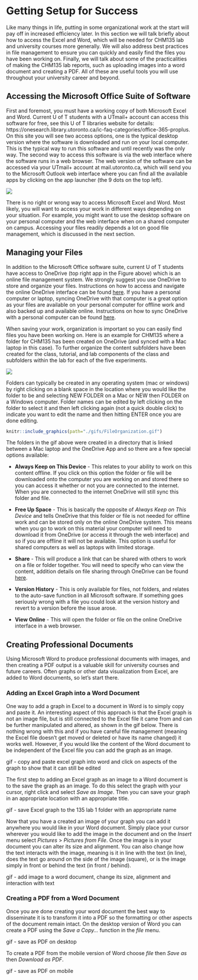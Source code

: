 # Getting Setup for Success {#capabilities}

Like many things in life, putting in some organizational work at the start will pay off in increased efficiency later. In this section we will talk briefly about how to access the Excel and Word, which will be needed for CHM135 lab and university courses more generally.  We will also address best practices in file management to ensure you can quickly and easily find the files you have been working on. Finally, we will talk about some of the practicalities of making the CHM135 lab reports, such as uploading images into a word document and creating a PDF. All of these are useful tools you will use throughout your university career and beyond.

## Accessing the Microsoft Office Suite of Software

First and foremost, you must have a working copy of both Microsoft Excel and Word. Current U of T students with a UTmail+ account can access this software for free, see this U of T libraries website for details: https://onesearch.library.utoronto.ca/ic-faq-categories/office-365-proplus. On this site you will see two access options, one is the typical desktop version where the software is downloaded and run on your local computer.  This is the typical way to run this software and until recently was the only way.  The second way to access this software is via the web interface where the software runs in a web browser. The web version of the software can be accessed via your UTmail+ account at mail.utoronto.ca, which will send you to the Microsoft Outlook web interface where you can find all the available apps by clicking on the app launcher (the 9 dots on the top left).

![](images/App_Launcher.png) 

There is no right or wrong way to access Microsoft Excel and Word. Most likely, you will want to access your work in different ways depending on your situation. For example, you might want to use the desktop software on your personal computer and the web interface when on a shared computer on campus. Accessing your files readily depends a lot on good file management, which is discussed in the next section.

## Managing your Files

In addition to the Microsoft Office software suite, current U of T students have access to OneDrive (top right app in the Figure above) which is an online file management system. We strongly suggest you use OneDrive to store and organize your files. Instructions on how to access and navigate the online OneDrive interface can be found [here](https://uthrprod.service-now.com/infocomm?id=kb_article&sys_id=397eb257dba0d0105030735a8c9619d7).  If you have a personal computer or laptop, syncing OneDrive with that computer is a great option as your files are available on your personal computer for offline work and also backed up and available online. Instructions on how to sync OneDrive with a personal computer can be found [here](https://uthrprod.service-now.com/infocomm?id=kb_article&sys_id=786db1a5db36b05094a03342399619db).

When saving your work, organization is important so you can easily find files you have been working on. Here is an example for CHM135 where a folder for CHM135 has been created on OneDrive (and synced with a Mac laptop in this case). To further organize the content subfolders have been created for the class, tutorial, and lab components of the class and subfolders within the lab for each of the five experiments. 

![](images/File_organization.png) 

Folders can typically be created in any operating system (mac or windows) by right clicking on a blank space in the location where you would like the folder to be and selecting NEW FOLDER on a Mac or NEW then FOLDER on a Windows computer. Folder names can be edited by left clicking on the folder to select it and then left clicking again (not a quick double click) to indicate you want to edit the name and then hitting ENTER once you are done editing. 

```r
knitr::include_graphics(path="./gifs/FileOrganization.gif")
```

The folders in the gif above were created in a directory that is linked between a Mac laptop and the OneDrive App and so there are a few special options available:

- **Always Keep on This Device** - This relates to your ability to work on this content offline. If you click on this option the folder or file will be downloaded onto the computer you are working on and stored there so you can access it whether or not you are connected to the internet. When you are connected to the internet OneDrive will still sync this folder and file. 

- **Free Up Space** - This is basically the opposite of *Always Keep on This Device* and tells OneDrive that this folder or file is not needed for offline work and can be stored only on the online OneDrive system. This means when you go to work on this material your computer will need to download it from OneDrive (or access it through the web interface) and so if you are offline it will not be available. This option is useful for shared computers as well as laptops with limited storage.

- **Share** - This will produce a link that can be shared with others to work on a file or folder together. You will need to specify who can view the content, addition details on file sharing through OneDrive can be found [here](https://onesearch.library.utoronto.ca/ic-faq/37309).

- **Version History** - This is only available for files, not folders, and relates to the auto-save function in all Microsoft software. If something goes seriously wrong with a file you could look at the version history and revert to a version before the issue arose.

- **View Online** - This will open the folder or file on the online OneDrive interface in a web browser. 


## Creating Professional Documents

Using Microsoft Word to produce professional documents with images, and then creating a PDF output is a valuable skill for university courses and future careers.  Often graphs or other data visualization from Excel, are added to Word documents, so let’s start there.

### Adding an Excel Graph into a Word Document

One way to add a graph in Excel to a document in Word is to simply copy and paste it. An interesting aspect of this approach is that the Excel graph is not an image file, but is still connected to the Excel file it came from and can be further manipulated and altered, as shown in the gif below. There is nothing wrong with this and if you have careful file management (meaning the Excel file doesn't get moved or deleted or have its name changed) it works well. However, if you would like the content of the Word document to be independent of the Excel file you can add the graph as an image.

gif - copy and paste excel graph into word and click on aspects of the graph to show that it can still be edited

The first step to adding an Excel graph as an image to a Word document is to the save the graph as an image. To do this select the graph with your cursor, right click and select *Save as Image*. Then you can save your graph in an appropriate location with an appropriate title.  

gif - save Excel graph to the 135 lab 1 folder with an appropriate name

Now that you have a created an image of your graph you can add it anywhere you would like in your Word document. Simply place your cursor wherever you would like to add the image in the document and on the *Insert* menu select *Pictures* > *Pictures from File*. Once the image is in your document you can alter its size and alignment. You can also change how the text interacts with the image, meaning is it in line with the text (in line), does the text go around on the side of the image (square), or is the image simply in front or behind the text (in front / behind).

gif - add image to a word document, change its size, alignment and interaction with text

### Creating a PDF from a Word Document

Once you are done creating your word document the best way to disseminate it is to transform it into a PDF so the formatting or other aspects of the document remain intact. On the desktop version of Word you can create a PDF using the *Save a Copy...* function in the *file* menu.  

gif - save as PDF on desktop

To create a PDF from the mobile version of Word choose *file* then *Save as* then *Download as PDF*.

gif - save as PDF on mobile